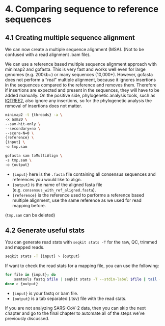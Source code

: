 # 4. Comparing sequence to reference sequences {.unnumbered}

## 4.1 Creating multiple sequence alignment {.unnumbered}

We can now create a multiple sequence alignment (MSA). (Not to be confused with a read alignment .bam file).

We can use a reference based multiple sequence alignment approach with minimap2 and gofasta. This is very fast and works well even for large genomes (e.g. 200kb+) or many sequences (10,000+). However, gofasta does not perform a “real” multiple alignment, because it ignores insertions in the sequences compared to the reference and removes them. Therefore if insertions are expected and present in the sequences, they will have to be added manually. On the positive side, phylogenetic analysis tools, such as [IQTREE2](https://github.com/iqtree/iqtree2), also ignore any insertions, so for the phylogenetic analysis the removal of insertions does not matter.

``` bash
minimap2 -t {threads} -a \
-x asm20 \
--sam-hit-only \
--secondary=no \
--score-N=0 \
{reference} \
{input} \
-o tmp.sam

gofasta sam toMultiAlign \
-s tmp.sam \
-o {output}
```

- `{input}` here is the `.fasta` file containing all consensus sequences and references you would like to align.
- `{output}` is the name of the aligned fasta file (e.g. `consensus_with_ref_aligned.fasta`). 
- `{reference}` is the reference used to performe a reference based multiple alignment, use the same reference as we used for read mapping before.

(`tmp.sam` can be deleted)

## 4.2 Generate useful stats {.unnumbered}

You can generate read stats with `seqkit stats -T` for the raw, QC, trimmed and mapped reads.

```bash
seqkit stats -T {input} > {output}
```

If want to check the read stats for a mapping file, you can use the following:

```bash
for file in {input}; do
    samtools fastq $file | seqkit stats -T --stdin-label $file | tail -1
done > {output}
```

- `{input}` is your fastq or bam file.
- `{output}` is a tab separated (.tsv) file with the read stats.

::: {.callout-note}
If you are not analyzing SARS-CoV-2 data, then you can skip the next chapter and go to the final chapter to automate all of the steps we've previously discussed.
:::